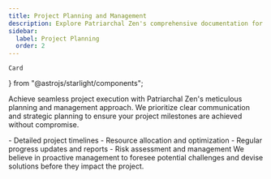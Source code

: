 ```yaml
---
title: Project Planning and Management
description: Explore Patriarchal Zen's comprehensive documentation for an in-depth look at our premium tools and construction services.
sidebar:
  label: Project Planning
  order: 2
---
```


    Card
} from "@astrojs/starlight/components";

Achieve seamless project execution with Patriarchal Zen's meticulous planning and management approach. We prioritize clear communication and strategic planning to ensure your project milestones are achieved without compromise.

<Card title="Our planning and management services include:" icon="seti:notebook">
    - Detailed project timelines
    - Resource allocation and optimization
    - Regular progress updates and reports
    - Risk assessment and management
</Card>
We believe in proactive management to foresee potential challenges and devise solutions before they impact the project.
